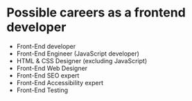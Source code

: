 # Possible careers as a frontend developer

- Front-End developer
- Front-End Engineer (JavaScript developer)
- HTML & CSS Designer (excluding JavaScript)
- Front-End Web Designer
- Front-End SEO expert
- Front-End Accessibility expert
- Front-End Testing
